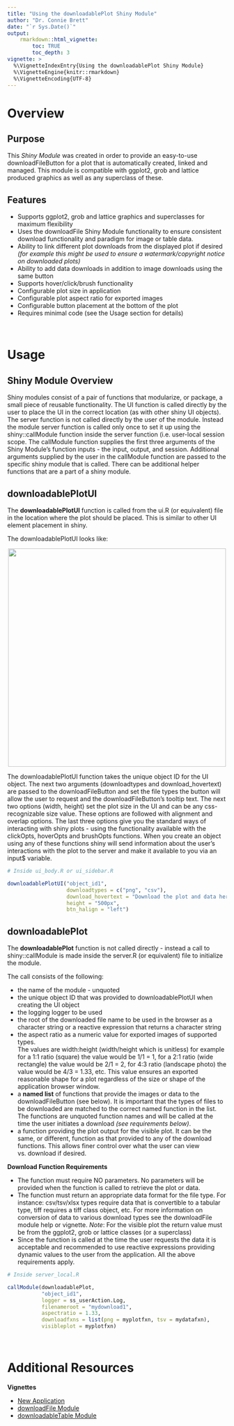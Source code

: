 ```yaml
---
title: "Using the downloadablePlot Shiny Module"
author: "Dr. Connie Brett"
date: "`r Sys.Date()`"
output: 
    rmarkdown::html_vignette:
        toc: TRUE
        toc_depth: 3
vignette: >
  %\VignetteIndexEntry{Using the downloadablePlot Shiny Module}
  %\VignetteEngine{knitr::rmarkdown}
  %\VignetteEncoding{UTF-8}
---
```



# Overview

## Purpose

This *Shiny Module* was created in order to provide an
easy-to-use downloadFileButton for a plot that is automatically created, linked 
and managed.  This module is compatible with ggplot2, grob and lattice
produced graphics as well as any superclass of these.

## Features

* Supports ggplot2, grob and lattice graphics and superclasses for maximum flexibility
* Uses the downloadFile Shiny Module functionality to ensure consistent
download functionality and paradigm for image or table data.
* Ability to link different plot downloads from the displayed plot if 
desired *(for example this might be used to ensure a watermark/copyright
notice on downloaded plots)*
* Ability to add data downloads in addition to image downloads using the same
button
* Supports hover/click/brush functionality
* Configurable plot size in application
* Configurable plot aspect ratio for exported images
* Configurable button placement at the bottom of the plot
* Requires minimal code (see the Usage section for details)

<br>

# Usage

## Shiny Module Overview

Shiny modules consist of a pair of functions that modularize, or package, a 
small piece of reusable functionality.  The UI function is called directly by
the user to place the UI in the correct location (as with other shiny UI
objects).  The server function is not called directly by the user of the module.
Instead the module server function is called only once to set it up using the
shiny::callModule function inside the server function (i.e. user-local session
scope.  The callModule function supplies the first three arguments of the 
Shiny Module's function inputs - the input, output, and session.  Additional 
arguments supplied by the user in the callModule function are passed to the
specific shiny module that is called.  There can be additional helper functions
that are a part of a shiny module.


## downloadablePlotUI

The **downloadablePlotUI** function is called from the ui.R (or equivalent) 
file in the location where the plot should be placed.  This is similar to other
UI element placement in shiny.

The downloadablePlotUI looks like:

<center><img src="figures/downloadablePlot-1.png" width="500px"></center>

The downloadablePlotUI function takes the unique object ID for the UI object.
The next two arguments (downloadtypes and download_hovertext) are passed to the
downloadFileButton and set the file types the button will allow the user to
request and the downloadFileButton's tooltip text.  The next two options (width, 
height) set the plot size in the UI and can be any css-recognizable size value.
These options are followed with alignment and overlap options. The last three 
options give you the standard ways of interacting with shiny plots - using the
functionality available with the clickOpts, hoverOpts and brushOpts functions. 
When you create an object using any of these functions shiny will send 
information about the user's interactions with the plot to the server and make 
it available to you via an input$ variable.


```r
# Inside ui_body.R or ui_sidebar.R

downloadablePlotUI("object_id1", 
                   downloadtypes = c("png", "csv"), 
                   download_hovertext = "Download the plot and data here!",
                   height = "500px", 
                   btn_halign = "left")
```


## downloadablePlot

The **downloadablePlot** function is not called directly - instead a call to 
shiny::callModule is made inside the server.R (or equivalent) file to initialize
the module.

The call consists of the following:

* the name of the module - unquoted
* the unique object ID that was provided to downloadablePlotUI when creating 
the UI object
* the logging logger to be used
* the root of the downloaded file name to be used in the browser as a character
string or a reactive expression that returns a character string
* the aspect ratio as a numeric value for exported images of supported types.  
The values are width:height (width/height which is unitless) for example for a 
1:1 ratio (square) the value would be 1/1 = 1, for a 2:1 ratio (wide rectangle)
the value would be 2/1 = 2, for 4:3 ratio (landscape photo) the value would be
4/3 = 1.33, etc.  This value ensures an exported reasonable shape for a plot 
regardless of the size or shape of the application browser window.
* a **named list** of functions that provide the images or data to the 
downloadFileButton (see below).  It is important that the types of files to be 
downloaded are matched to the correct named function in the list.  The functions
are unquoted function names and will be called at the time the user initiates a 
download *(see requirements below)*.
* a function providing the plot output for the visible plot.  It can be the same,
or different, function as that provided to any of the download functions.  This
allows finer control over what the user can view vs. download if desired.


**Download Function Requirements**

* The function must require NO parameters.  No parameters will be provided
when the function is called to retrieve the plot or data.
* The function must return an appropriate data format for the file type.  For
instance: csv/tsv/xlsx types require data that is convertible to a tabular type,
tiff requires a tiff class object, etc.  For more information on conversion of data 
to various download types see the downloadFile module help or vignette. 
*Note*: For the visible plot the return value must be from the ggplot2, grob or lattice 
classes (or a superclass)
* Since the function is called at the time the user requests the data it is 
acceptable and recommended to use reactive expressions providing dynamic values 
to the user from the application.  All the above requirements apply.


```r
# Inside server_local.R

callModule(downloadablePlot,
           "object_id1", 
           logger = ss_userAction.Log,
           filenameroot = "mydownload1",
           aspectratio = 1.33,
           downloadfxns = list(png = myplotfxn, tsv = mydatafxn),
           visibleplot = myplotfxn)
```

<br>

# Additional Resources

**Vignettes**

* [New Application](new-application.html)
* [downloadFile Module](downloadFile-module.html)
* [downloadableTable Module](downloadableTable-module.html)
